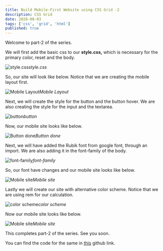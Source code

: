 ```yaml
---
title: Build Mobile-First Website using CSS Grid -2
description: CSS Grid
date: 2020-08-03
tags: ['css', 'grid', 'html']
published: true
---
```


Welcome to part-2 of the series.

We will first add the basic css to our **style.css,** which is necessary for the primary color, reset and the body.

![style.css](https://ik.imagekit.io/thewebdev/Mobile-First/2/1_vH9dwX8As.png)*style.css*

So, our site will look like below. Notice that we are creating the mobile layout first.

![Mobile Layout](https://ik.imagekit.io/thewebdev/Mobile-First/2/2_nKwVu9xdYl.png)*Mobile Layout*

Next, we will create the style for the button and the button hover. We are also creating the style for the input and the textarea.

![button](https://ik.imagekit.io/thewebdev/Mobile-First/2/3_ZuBPGQA7eh.png)*button*

Now, our mobile site looks like below.

![Button done](https://ik.imagekit.io/thewebdev/Mobile-First/2/4__S7_ut5-Q0.png)*Button done*

Next, we will have added the Rubik font from google font, through an import. We are also adding it in the font-family of the body.

![font-family](https://ik.imagekit.io/thewebdev/Mobile-First/2/5_krX3XbkJvN.png)*font-family*

So, our font have changes and our mobile site looks like below.

![Mobile site](https://ik.imagekit.io/thewebdev/Mobile-First/2/6_u8KnM7gs30.png)*Mobile site*

Lastly we will create our site with alternative color scheme. Notice that we are using rem for our calculation.

![color scheme](https://ik.imagekit.io/thewebdev/Mobile-First/2/7_InN5U4n66.png)*color scheme*

Now our mobile site looks like below.

![Mobile site](https://ik.imagekit.io/thewebdev/Mobile-First/2/8_JT1FTMa9Bf.png)*Mobile site*

This completes part-2 of the series. See you soon.

You can find the code for the same in [this](https://github.com/nabendu82/Mobile-First-CSS-Grid) github link.